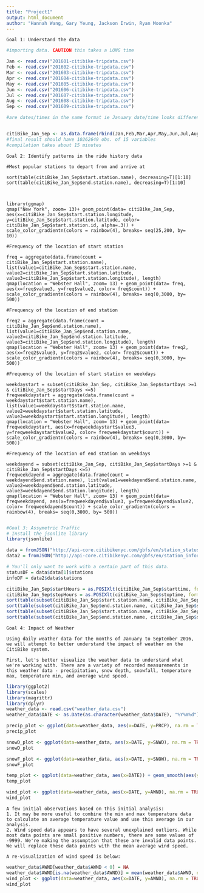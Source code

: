 ```yaml
---
title: "Project1"
output: html_document
author: "Hannah Wang, Gary Yeung, Jackson Irwin, Ryan Moonka"
---
```


```{}
Goal 1: Understand the data
```

```r
#importing data. CAUTION this takes a LONG time

Jan <- read.csv("201601-citibike-tripdata.csv")
Feb <- read.csv("201602-citibike-tripdata.csv")
Mar <- read.csv("201603-citibike-tripdata.csv")
Apr <- read.csv("201604-citibike-tripdata.csv")
May <- read.csv("201605-citibike-tripdata.csv")
Jun <- read.csv("201606-citibike-tripdata.csv")
Jul <- read.csv("201607-citibike-tripdata.csv")
Aug <- read.csv("201608-citibike-tripdata.csv")
Sep <- read.csv("201609-citibike-tripdata.csv")

```

```r
#are dates/times in the same format ie January date/time looks different? does this need to be adjusted?


citiBike_Jan_Sep <- as.data.frame(rbind(Jan,Feb,Mar,Apr,May,Jun,Jul,Aug,Sep))
#final result should have 10262649 obs. of 15 variables
#compilation takes about 15 minutes

```


```{}
Goal 2: Identify patterns in the ride history data

#Most popular stations to depart from and arrive at

sort(table(citiBike_Jan_Sep$start.station.name), decreasing=T)[1:10]
sort(table(citiBike_Jan_Sep$end.station.name), decreasing=T)[1:10]



library(ggmap)
qmap("New York", zoom= 13)+ geom_point(data= citiBike_Jan_Sep, aes(x=citiBike_Jan_Sep$start.station.longitude, y=citiBike_Jan_Sep$start.station.latitude, color= citiBike_Jan_Sep$start.station.id, alpha=.3)) + scale_color_gradientn(colors = rainbow(4), breaks= seq(25,200, by= 10))

#Frequency of the location of start station

freq = aggregate(data.frame(count = citiBike_Jan_Sep$start.station.name), list(value1=citiBike_Jan_Sep$start.station.name, value2=citiBike_Jan_Sep$start.station.latitude, value3=citiBike_Jan_Sep$start.station.longitude), length)
qmap(location = "Webster Hall", zoom= 13) + geom_point(data= freq, aes(x=freq$value3, y=freq$value2, color= freq$count)) + scale_color_gradientn(colors = rainbow(4), breaks= seq(0,3000, by= 500))

#Frequency of the location of end station

freq2 = aggregate(data.frame(count = citiBike_Jan_Sep$end.station.name), list(value1=citiBike_Jan_Sep$end.station.name, value2=citiBike_Jan_Sep$end.station.latitude, value3=citiBike_Jan_Sep$end.station.longitude), length)
qmap(location = "Webster Hall", zoom= 13) + geom_point(data= freq2, aes(x=freq2$value3, y=freq2$value2, color= freq2$count)) + scale_color_gradientn(colors = rainbow(4), breaks= seq(0,3000, by= 500))

#Frequency of the location of start station on weekdays

weekdaystart = subset(citiBike_Jan_Sep, citiBike_Jan_Sep$startDays >=1 & citiBike_Jan_Sep$startDays <=5)
freqweekdaystart = aggregate(data.frame(count = weekdaystart$start.station.name), list(value1=weekdaystart$start.station.name, value2=weekdaystart$start.station.latitude, value3=weekdaystart$start.station.longitude), length)
qmap(location = "Webster Hall", zoom= 13) + geom_point(data= freqweekdaystart, aes(x=freqweekdaystart$value3, y=freqweekdaystart$value2, color= freqweekdaystart$count)) + scale_color_gradientn(colors = rainbow(4), breaks= seq(0,3000, by= 500))

#Frequency of the location of end station on weekdays

weekdayend = subset(citiBike_Jan_Sep, citiBike_Jan_Sep$startDays >=1 & citiBike_Jan_Sep$startDays <=5)
freqweekdayend = aggregate(data.frame(count = weekdayend$end.station.name), list(value1=weekdayend$end.station.name, value2=weekdayend$end.station.latitude, value3=weekdayend$end.station.longitude), length)
qmap(location = "Webster Hall", zoom= 13) + geom_point(data= freqweekdayend, aes(x=freqweekdayend$value3, y=freqweekdayend$value2, color= freqweekdayend$count)) + scale_color_gradientn(colors = rainbow(4), breaks= seq(0,3000, by= 500))


```



```r
#Goal 3: Assymetric Traffic
# Install the jsonlite library
library(jsonlite)

data = fromJSON("http://api-core.citibikenyc.com/gbfs/en/station_status.json")
data2 = fromJSON("http://api-core.citibikenyc.com/gbfs/en/station_information.json")

# You'll only want to work with a certain part of this data.
statusDF = data$data[1]$stations
infoDF = data2$data$stations

citiBike_Jan_Sep$startHours = as.POSIXlt(citiBike_Jan_Sep$starttime, format = "%m/%d/%Y %H:%M")$hour
citiBike_Jan_Sep$stopHours = as.POSIXlt(citiBike_Jan_Sep$stoptime, format = "%m/%d/%Y %H:%M")$hour
sort(table(subset(citiBike_Jan_Sep$start.station.name, citiBike_Jan_Sep$startHours >=9 & citiBike_Jan_Sep$startHours <=10))/2/274, decreasing=T)[1:10]
sort(table(subset(citiBike_Jan_Sep$end.station.name, citiBike_Jan_Sep$stopHours >=9 & citiBike_Jan_Sep$stopHours <=10))/2/274, decreasing=T)[1:10]
sort(table(subset(citiBike_Jan_Sep$start.station.name, citiBike_Jan_Sep$startHours >=17 & citiBike_Jan_Sep$startHours <=18))/2/274, decreasing=T)[1:10]
sort(table(subset(citiBike_Jan_Sep$end.station.name, citiBike_Jan_Sep$stopHours >=17 & citiBike_Jan_Sep$stopHours <=18))/2/274, decreasing=T)[1:10]
```


```{}
Goal 4: Impact of Weather

Using daily weather data for the months of January to September 2016, we will attempt to better understand the impact of weather on the CitiBike system. 

First, let's better visualize the weather data to understand what we're working with. There are a variety of recorded measurements in this weather data - precipitation, snow depth, snowfall, temperature max, temperature min, and average wind speed. 
```

```r
library(ggplot2)
library(scales)
library(magrittr)
library(dplyr)
weather_data <- read.csv("weather_data.csv")
weather_data$DATE <- as.Date(as.character(weather_data$DATE), "%Y%m%d")

precip_plot <- ggplot(data=weather_data, aes(x=DATE, y=PRCP), na.rm = TRUE) + geom_point() + geom_smooth(span = 0.3) + xlab("Date") + ylab("Precipitation") + ggtitle("Amount of precipitation from January to September 2016") + scale_x_date(breaks = date_breaks("months"), labels = date_format("%b"))
precip_plot

snowD_plot <- ggplot(data=weather_data, aes(x=DATE, y=SNWD), na.rm = TRUE) + geom_point() + geom_smooth(span = 0.3) + xlab("Date") + ylab("Snow Depth") + ggtitle("Snow depth from January to September 2016") + scale_x_date(breaks = date_breaks("months"), labels = date_format("%b"))
snowD_plot

snowF_plot <- ggplot(data=weather_data, aes(x=DATE, y=SNOW), na.rm = TRUE) + geom_point() + geom_smooth(span = 0.1) + xlab("Date") + ylab("Snowfall") + ggtitle("Amount of snowfall from January to September 2016") + scale_x_date(breaks = date_breaks("months"), labels = date_format("%b"))
snowF_plot

temp_plot <- ggplot(data=weather_data, aes(x=DATE)) + geom_smooth(aes(y=TMAX, colour="max temperature"), span = 0.4) + geom_smooth(aes(y=TMIN, colour="min temperature"), span = 0.4) + scale_color_manual("", breaks=c("max temperature","min temperature"), values=c("red","blue"))+ xlab("Date") + ylab("Temperature") + ggtitle("Max Temperature vs. Min Temperature from January to September 2016") + scale_x_date(breaks = date_breaks("months"), labels = date_format("%b"))
temp_plot

wind_plot <- ggplot(data=weather_data, aes(x=DATE, y=AWND), na.rm = TRUE) + geom_point() + geom_smooth(span = 0.1) + xlab("Date") + ylab("Wind Speed") + ggtitle("Average wind speed from January to September 2016") + scale_x_date(breaks = date_breaks("months"), labels = date_format("%b"))
wind_plot

```

```{}
A few initial observations based on this initial analysis: 
1. It may be more useful to combine the min and max temperature data to calculate an average temperature value and use this average in our analysis.
2. Wind speed data appears to have several unexplained outliers. While most data points are small positive numbers, there are some values of -9999. We're making the assumption that these are invalid data points. We will replace these data points with the mean average wind speed.

A re-visualization of wind speed is below:
```

```r
weather_data$AWND[weather_data$AWND < 0] = NA
weather_data$AWND[is.na(weather_data$AWND)] = mean(weather_data$AWND, na.rm=TRUE)
wind_plot <- ggplot(data=weather_data, aes(x=DATE, y=AWND), na.rm = TRUE) + geom_point() + geom_smooth(span = 0.1) + xlab("Date") + ylab("Wind Speed") + ggtitle("Average wind speed from January to September 2016") + scale_x_date(breaks = date_breaks("months"), labels = date_format("%b"))
wind_plot
```



